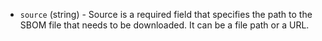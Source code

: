 <!-- Code generated from the comments of the Config struct in provisioner/hcp_sbom/provisioner.go; DO NOT EDIT MANUALLY -->

- `source` (string) - Source is a required field that specifies the path to the SBOM file that
  needs to be downloaded.
  It can be a file path or a URL.

<!-- End of code generated from the comments of the Config struct in provisioner/hcp_sbom/provisioner.go; -->
